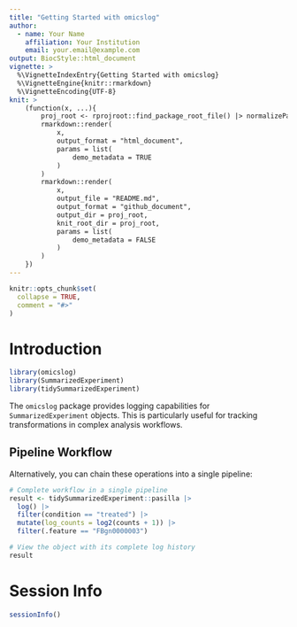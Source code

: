 ```yaml
---
title: "Getting Started with omicslog"
author:
  - name: Your Name
    affiliation: Your Institution
    email: your.email@example.com
output: BiocStyle::html_document
vignette: >
  %\VignetteIndexEntry{Getting Started with omicslog}
  %\VignetteEngine{knitr::rmarkdown}
  %\VignetteEncoding{UTF-8}
knit: >
    (function(x, ...){
        proj_root <- rprojroot::find_package_root_file() |> normalizePath()
        rmarkdown::render(
            x,
            output_format = "html_document",
            params = list(
                demo_metadata = TRUE
            )
        )
        rmarkdown::render(
            x,
            output_file = "README.md",
            output_format = "github_document",
            output_dir = proj_root,
            knit_root_dir = proj_root,
            params = list(
                demo_metadata = FALSE
            )
        )
    })
---
```


```r
knitr::opts_chunk$set(
  collapse = TRUE,
  comment = "#>"
)
```

# Introduction

```r
library(omicslog)
library(SummarizedExperiment)
library(tidySummarizedExperiment)
```

The `omicslog` package provides logging capabilities for `SummarizedExperiment` objects. 
This is particularly useful for tracking transformations in complex analysis workflows.

## Pipeline Workflow

Alternatively, you can chain these operations into a single pipeline:

```r
# Complete workflow in a single pipeline
result <- tidySummarizedExperiment::pasilla |>
  log() |>
  filter(condition == "treated") |>
  mutate(log_counts = log2(counts + 1)) |>
  filter(.feature == "FBgn0000003")

# View the object with its complete log history
result
```

# Session Info

```r
sessionInfo()
``` 